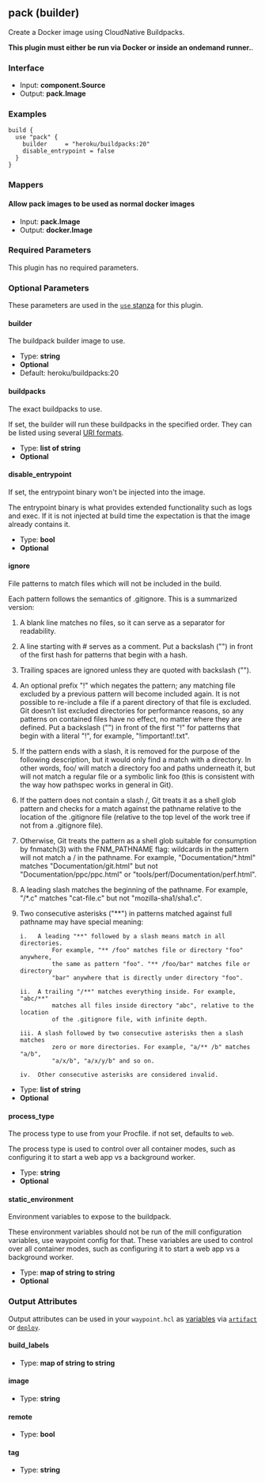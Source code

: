 ## pack (builder)

Create a Docker image using CloudNative Buildpacks.

**This plugin must either be run via Docker or inside an ondemand runner.**.

### Interface

- Input: **component.Source**
- Output: **pack.Image**

### Examples

```hcl
build {
  use "pack" {
	builder     = "heroku/buildpacks:20"
	disable_entrypoint = false
  }
}
```

### Mappers

#### Allow pack images to be used as normal docker images

- Input: **pack.Image**
- Output: **docker.Image**

### Required Parameters

This plugin has no required parameters.

### Optional Parameters

These parameters are used in the [`use` stanza](/docs/waypoint-hcl/use) for this plugin.

#### builder

The buildpack builder image to use.

- Type: **string**
- **Optional**
- Default: heroku/buildpacks:20

#### buildpacks

The exact buildpacks to use.

If set, the builder will run these buildpacks in the specified order. They can be listed using several [URI formats](https://buildpacks.io/docs/app-developer-guide/specific-buildpacks).

- Type: **list of string**
- **Optional**

#### disable_entrypoint

If set, the entrypoint binary won't be injected into the image.

The entrypoint binary is what provides extended functionality such as logs and exec. If it is not injected at build time the expectation is that the image already contains it.

- Type: **bool**
- **Optional**

#### ignore

File patterns to match files which will not be included in the build.

Each pattern follows the semantics of .gitignore. This is a summarized version:

1.  A blank line matches no files, so it can serve as a separator
    for readability.

2.  A line starting with # serves as a comment. Put a backslash ("\")
    in front of the first hash for patterns that begin with a hash.

3.  Trailing spaces are ignored unless they are quoted with backslash ("\").

4.  An optional prefix "!" which negates the pattern; any matching file
    excluded by a previous pattern will become included again. It is not
    possible to re-include a file if a parent directory of that file is
    excluded. Git doesn’t list excluded directories for performance reasons,
    so any patterns on contained files have no effect, no matter where they
    are defined. Put a backslash ("\") in front of the first "!" for
    patterns that begin with a literal "!", for example, "\!important!.txt".

5.  If the pattern ends with a slash, it is removed for the purpose of the
    following description, but it would only find a match with a directory.
    In other words, foo/ will match a directory foo and paths underneath it,
    but will not match a regular file or a symbolic link foo (this is
    consistent with the way how pathspec works in general in Git).

6.  If the pattern does not contain a slash /, Git treats it as a shell glob
    pattern and checks for a match against the pathname relative to the
    location of the .gitignore file (relative to the top level of the work
    tree if not from a .gitignore file).

7.  Otherwise, Git treats the pattern as a shell glob suitable for
    consumption by fnmatch(3) with the FNM_PATHNAME flag: wildcards in the
    pattern will not match a / in the pathname. For example,
    "Documentation/\*.html" matches "Documentation/git.html" but not
    "Documentation/ppc/ppc.html" or "tools/perf/Documentation/perf.html".

8.  A leading slash matches the beginning of the pathname. For example,
    "/\*.c" matches "cat-file.c" but not "mozilla-sha1/sha1.c".

9.  Two consecutive asterisks ("\*\*") in patterns matched against full
    pathname may have special meaning:

        i.   A leading "**" followed by a slash means match in all directories.
        		 For example, "** /foo" matches file or directory "foo" anywhere,
        		 the same as pattern "foo". "** /foo/bar" matches file or directory
        		 "bar" anywhere that is directly under directory "foo".

        ii.  A trailing "/**" matches everything inside. For example, "abc/**"
        		 matches all files inside directory "abc", relative to the location
        		 of the .gitignore file, with infinite depth.

        iii. A slash followed by two consecutive asterisks then a slash matches
        		 zero or more directories. For example, "a/** /b" matches "a/b",
        		 "a/x/b", "a/x/y/b" and so on.

        iv.  Other consecutive asterisks are considered invalid.

- Type: **list of string**
- **Optional**

#### process_type

The process type to use from your Procfile. if not set, defaults to `web`.

The process type is used to control over all container modes, such as configuring it to start a web app vs a background worker.

- Type: **string**
- **Optional**

#### static_environment

Environment variables to expose to the buildpack.

These environment variables should not be run of the mill configuration variables, use waypoint config for that. These variables are used to control over all container modes, such as configuring it to start a web app vs a background worker.

- Type: **map of string to string**
- **Optional**

### Output Attributes

Output attributes can be used in your `waypoint.hcl` as [variables](/docs/waypoint-hcl/variables) via [`artifact`](/docs/waypoint-hcl/variables/artifact) or [`deploy`](/docs/waypoint-hcl/variables/deploy).

#### build_labels

- Type: **map of string to string**

#### image

- Type: **string**

#### remote

- Type: **bool**

#### tag

- Type: **string**
